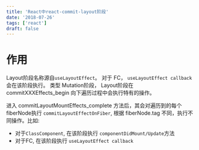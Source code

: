 ```yaml
---
title: 'React中react-commit-layout阶段'
date: '2018-07-26'
tags: ['react']
draft: false
---
```


# 作用

Layout阶段名称源自`useLayoutEffect`。 对于 FC， `useLayoutEffect callback`会在该阶段执行。 类型 Mutation阶段， Layout阶段在 commitXXXEffects_begin 向下遍历过程中会执行特有的操作。  

进入 commitLayoutMountEffects_complete 方法后，其会对遍历到的每个 fiberNode执行 `commitLayoutEffectOnFiber`,  根据 fiberNode.tag 不同，执行不同操作。比如:  

- 对于`ClassComponent`, 在该阶段执行 `componentDidMount/Update`方法
- 对于FC, 在该阶段执行 `useLayoutEffect callback`
